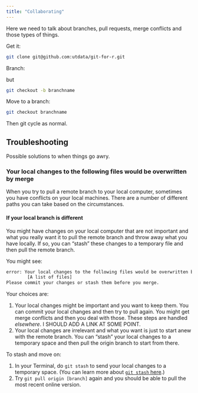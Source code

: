 ```yaml
---
title: "Collaborating"
---
```


Here we need to talk about branches, pull requests, merge conflicts and those types of things.

Get it:

```bash
git clone git@github.com:utdata/git-for-r.git
```

Branch:

but 

```bash
git checkout -b branchname
```

Move to a branch:

```bash
git checkout branchname
```

Then git cycle as normal.

## Troubleshooting

Possible solutions to when things go awry.

### Your local changes to the following files would be overwritten by merge

When you try to pull a remote branch to your local computer, sometimes you have conflicts on your local machines. There are a number of different paths you can take based on the circumstances.

#### If your local branch is different

You might have changes on your local computer that are not important and what you really want it to pull the remote branch and throw away what you have locally. If so, you can "stash" these changes to a temporary file and then pull the remote branch.

You might see:

```bash
error: Your local changes to the following files would be overwritten by merge:
        [A list of files]
Please commit your changes or stash them before you merge.
```

Your choices are:

1. Your local changes might be important and you want to keep them. You can commit your local changes and then try to pull again. You might get merge conflicts and then you deal with those. These steps are handled *elsewhere*. I SHOULD ADD A LINK AT SOME POINT.
2. Your local changes are irrelevant and what you want is just to start anew with the remote branch. You can "stash" your local changes to a temporary space and then pull the origin branch to start from there.

To stash and move on:

1. In your Terminal, do `git stash` to send your local changes to a temporary space. (You can learn more about [`git stash` here](https://git-scm.com/docs/git-stash).)
2. Try `git pull origin [branch]` again and you should be able to pull the most recent online version.




